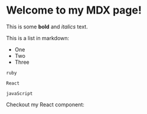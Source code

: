 # Welcome to my MDX page!
 
This is some **bold** and _italics_ text.
 
This is a list in markdown:
 
- One
- Two
- Three

```
ruby

React

javaScript
```
 
Checkout my React component:

